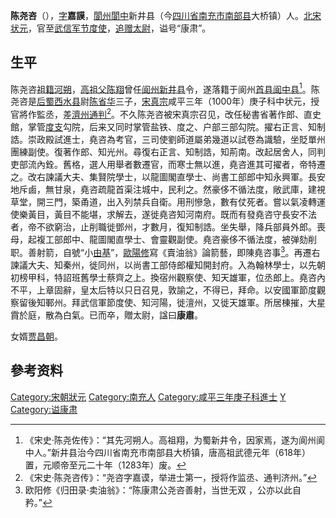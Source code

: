 '''陈尧咨'''（{{bd|970年||1034年||}}），[[表字|字]]'''嘉謨'''，[[閬州|閬州]][[閬中|閬中]]新井县（今[[四川省|四川省]][[南充市|南充市]][[南部县|南部县]]大桥镇）人。[[北宋|北宋]][[状元|状元]]，官至[[武信军|武信军]][[节度使|节度使]]，[[追赠|追赠]][[太尉|太尉]]，谥号“康肃”。

== 生平 ==
陈尧咨[[祖籍|祖籍]][[河朔|河朔]]，[[高祖父|高祖父]][[陈翔|陈翔]]曾任[[阆州|阆州]][[新井县|新井县]]令，遂落籍于阆州[[首县|首县]][[阆中县|阆中县]]<ref>《宋史·陈尧佐传》：“其先河朔人。高祖翔，为蜀新井令，因家焉，遂为阆州阆中人。”新井县治今四川省南充市南部县大桥镇，唐高祖武德元年（618年）置，元顺帝至元二十年（1283年）废。</ref>。陈尧咨是[[后蜀|后蜀]][[西水县|西水县]]尉[[陈省华|陈省华]]三子，[[宋真宗|宋真宗]]咸平三年（1000年）庚子科中状元，授官將作監丞，差[[濟州_(山東)|濟州]][[通判|通判]]<ref>《宋史·陈尧咨传》：“尧咨字嘉谟，举进士第一，授将作监丞、通判济州。”</ref>。不久陈尧咨被宋真宗召见，改任秘書省著作郎、直史館，掌管[[度支|度支]]勾院，后来又同时掌管盐铁、度之、户部三部勾院。擢右正言、知制誥。崇政殿試進士，堯咨為考官，三司使劉師道屬弟幾道以試卷為識驗，坐貶單州團練副使。復著作郎、知光州。尋復右正言、知制誥，知荊南。改起居舍人，同判吏部流內銓。舊格，選人用舉者數遷官，而寒士無以進，堯咨進其可擢者，帝特遷之。改右諫議大夫、集賢院學士，以龍圖閣直學士、尚書工部郎中知永興軍。長安地斥鹵，無甘泉，堯咨疏龍首渠注城中，民利之。然豪侈不循法度，敞武庫，建視草堂，開三門，築甬道，出入列禁兵自衛。用刑慘急，數有仗死者。嘗以氣凌轉運使樂黃目，黃目不能堪，求解去，遂徙堯咨知河南府。既而有發堯咨守長安不法者，帝不欲窮治，止削職徙鄧州，才數月，復知制誥。坐失舉，降兵部員外郎。喪母，起複工部郎中、龍圖閣直學士、會靈觀副使。堯咨豪侈不循法度，被弹劾削职。善射箭，自號“小[[養由基|由基]]”，[[歐陽修|歐陽修]]寫《賣油翁》論箭藝，即陳堯咨事<ref>欧阳修《归田录·卖油翁》：“陈康肃公尧咨善射，当世无双 ，公亦以此自矜。”</ref>。再遷右諫議大夫、知秦州，徙同州，以尚書工部侍郎權知開封府。入為翰林學士，以先朝初榜甲科，特詔班舊學士蔡齊之上。換宿州觀察使、知天雄軍，位丞郎上。堯咨內不平，上章固辭，皇太后特以只日召見，敦諭之，不得已，拜命。以安國軍節度觀察留後知鄆州。拜武信軍節度使、知河陽，徙澶州，又徙天雄軍。所居棟摧，大星霣於庭，散為白氣。已而卒，贈太尉，諡曰'''康肅'''。

女婿[[贾昌朝|贾昌朝]]。

==參考资料==
{{reflist}}

{{DEFAULTSORT:C}}
[[Category:宋朝狀元|Category:宋朝狀元]]
[[Category:南充人|Category:南充人]]
[[Category:咸平三年庚子科進士|Category:咸平三年庚子科進士]]
[[Category:陳姓|Y]]
[[Category:谥康肃|Category:谥康肃]]